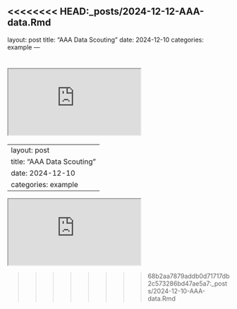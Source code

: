<<<<<<<< HEAD:_posts/2024-12-12-AAA-data.Rmd
---
layout: post
title: "AAA Data Scouting"
date: 2024-12-10
categories: example
---


<iframe src="https://docs.google.com/spreadsheets/d/e/2PACX-1vR8NDQeARMPVeLWmcjln0i41ZLmPz6S4E1JmRuKzNNrNSx4d82IIF-kY5MpF_4lLT72ozGnG4xe8J-3/pubhtml?gid=1600156650&amp;single=true&amp;widget=true&amp;headers=false"></iframe>
========
---
layout: post
title: "AAA Data Scouting"
date: 2024-12-10
categories: example
---


<iframe src="https://docs.google.com/spreadsheets/d/e/2PACX-1vR8NDQeARMPVeLWmcjln0i41ZLmPz6S4E1JmRuKzNNrNSx4d82IIF-kY5MpF_4lLT72ozGnG4xe8J-3/pubhtml?gid=1600156650&amp;single=true&amp;widget=true&amp;headers=false"></iframe>
>>>>>>>> 68b2aa7879addb0d71717db2c573286bd47ae5a7:_posts/2024-12-10-AAA-data.Rmd
